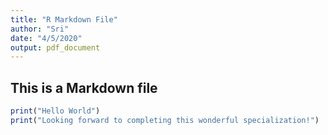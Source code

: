 ---
title: "R Markdown File"
author: "Sri"
date: "4/5/2020"
output: pdf_document
---

## This is a Markdown file

```{r}
print("Hello World")
print("Looking forward to completing this wonderful specialization!")
```



